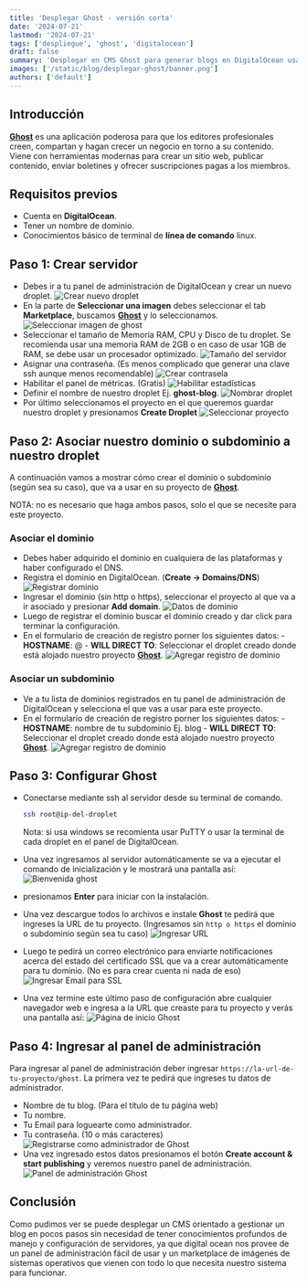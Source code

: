 ```yaml
---
title: 'Desplegar Ghost - versión corta'
date: '2024-07-21'
lastmod: '2024-07-21'
tags: ['despliegue', 'ghost', 'digitalocean']
draft: false
summary: 'Desplegar en CMS Ghost para generar blogs en DigitalOcean usando una imagen de Ghost del marketplace.'
images: ['/static/blog/desplegar-ghost/banner.png']
authors: ['default']
---
```


## Introducción

**[Ghost](https://ghost.org/)** es una aplicación poderosa para que los editores profesionales creen, compartan y hagan crecer un negocio en torno a su contenido. Viene con herramientas modernas para crear un sitio web, publicar contenido, enviar boletines y ofrecer suscripciones pagas a los miembros.

## Requisitos previos

- Cuenta en **DigitalOcean**.
- Tener un nombre de dominio.
- Conocimientos básico de terminal de **línea de comando** linux.

## Paso 1: Crear servidor

- Debes ir a tu panel de administración de DigitalOcean y crear un nuevo droplet.
  ![Crear nuevo droplet](/static/blog/desplegar-ghost/1.png)
- En la parte de **Seleccionar una imagen** debes seleccionar el tab **Marketplace**, buscamos **[Ghost](https://ghost.org/)** y lo seleccionamos.
  ![Seleccionar imagen de ghost](/static/blog/desplegar-ghost/2.png)
- Seleccionar el tamaño de Memoria RAM, CPU y Disco de tu droplet. Se recomienda usar una memoria RAM de 2GB o en caso de usar 1GB de RAM, se debe usar un procesador optimizado.
  ![Tamaño del servidor](/static/blog/desplegar-ghost/3.png)
- Asignar una contraseña. (Es menos complicado que generar una clave ssh aunque menos recomendable)
  ![Crear contrasela](/static/blog/desplegar-ghost/4.png)
- Habilitar el panel de métricas. (Gratis)
  ![Habilitar estadísticas](/static/blog/desplegar-ghost/5.png)
- Definir el nombre de nuestro droplet Ej. **ghost-blog**.
  ![Nombrar droplet](/static/blog/desplegar-ghost/6.png)
- Por último seleccionamos el proyecto en el que queremos guardar nuestro droplet y presionamos **Create Droplet**
  ![Seleccionar proyecto](/static/blog/desplegar-ghost/7.png)

## Paso 2: Asociar nuestro dominio o subdominio a nuestro droplet

A continuación vamos a mostrar cómo crear el dominio o subdominio (según sea su caso), que va a usar en su proyecto de **[Ghost](https://ghost.org/)**.

NOTA: no es necesario que haga ambos pasos, solo el que se necesite para este proyecto.

### Asociar el dominio

- Debes haber adquirido el dominio en cualquiera de las plataformas y haber configurado el DNS.
- Registra el dominio en DigitalOcean. (**Create -> Domains/DNS**)
  ![Registrar dominio](/static/blog/desplegar-ghost/8.png)
- Ingresar el dominio (sin http o https), seleccionar el proyecto al que va a ir asociado y presionar **Add domain**.
  ![Datos de dominio](/static/blog/desplegar-ghost/9.png)
- Luego de registrar el dominio buscar el dominio creado y dar click para terminar la configuración.
- En el formulario de creación de registro porner los siguientes datos: - **HOSTNAME**: @ - **WILL DIRECT TO**: Seleccionar el droplet creado donde está alojado nuestro proyecto **[Ghost](https://ghost.org/)**.
  ![Agregar registro de dominio](/static/blog/desplegar-ghost/10.png)

### Asociar un subdominio

- Ve a tu lista de dominios registrados en tu panel de administración de DigitalOcean y selecciona el que vas a usar para este proyecto.
- En el formulario de creación de registro porner los siguientes datos: - **HOSTNAME**: nombre de tu subdominio Ej. blog - **WILL DIRECT TO**: Seleccionar el droplet creado donde está alojado nuestro proyecto **[Ghost](https://ghost.org/)**.
  ![Agregar registro de dominio](/static/blog/desplegar-ghost/11.png)

## Paso 3: Configurar Ghost

- Conectarse mediante ssh al servidor desde su terminal de comando.

  ```bash
  ssh root@ip-del-droplet
  ```

  Nota: si usa windows se recomienta usar PuTTY o usar la terminal de cada droplet en el panel de DigitalOcean.

- Una vez ingresamos al servidor automáticamente se va a ejecutar el comando de inicialización y le mostrará una pantalla así:
  ![Bienvenida ghost](/static/blog/desplegar-ghost/12.png)
- presionamos **Enter** para iniciar con la instalación.
- Una vez descargue todos lo archivos e instale **Ghost** te pedirá que ingreses la URL de tu proyecto. (Ingresamos sin `http o https` el dominio o subdominio según sea tu caso)
  ![Ingresar URL](/static/blog/desplegar-ghost/13.png)
- Luego te pedirá un correo electrónico para enviarte notificaciones acerca del estado del certificado SSL que va a crear automáticamente para tu dominio. (No es para crear cuenta ni nada de eso)
  ![Ingresar Email para SSL](/static/blog/desplegar-ghost/14.png)
- Una vez termine este último paso de configuración abre cualquier navegador web e ingresa a la URL que creaste para tu proyecto y verás una pantalla así:
  ![Página de inicio Ghost](/static/blog/desplegar-ghost/15.png)

## Paso 4: Ingresar al panel de administración

Para ingresar al panel de administración deber ingresar `https://la-url-de-tu-proyecto/ghost`. La primera vez te pedirá que ingreses tu datos de administrador.

- Nombre de tu blog. (Para el título de tu página web)
- Tu nombre.
- Tu Email para loguearte como administrador.
- Tu contraseña. (10 o más caracteres)
  ![Registrarse como administrador de Ghost](/static/blog/desplegar-ghost/16.png)
- Una vez ingresado estos datos presionamos el botón **Create account & start publishing** y veremos nuestro panel de administración.
  ![Panel de administración Ghost](/static/blog/desplegar-ghost/17.png)

## Conclusión

Como pudimos ver se puede desplegar un CMS orientado a gestionar un blog en pocos pasos sin necesidad de tener conocimientos profundos de manejo y configuración de servidores, ya que digital ocean nos provee de un panel de administración fácil de usar y un marketplace de imágenes de sistemas operativos que vienen con todo lo que necesita nuestro sistema para funcionar.
